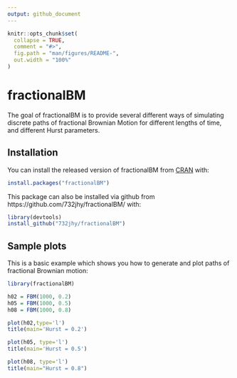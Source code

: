 ```yaml
---
output: github_document
---
```


<!-- README.md is generated from README.Rmd. Please edit that file -->

```r
knitr::opts_chunk$set(
  collapse = TRUE,
  comment = "#>",
  fig.path = "man/figures/README-",
  out.width = "100%"
)
```

# fractionalBM

<!-- badges: start -->
<!-- badges: end -->

The goal of fractionalBM is to provide several different ways of simulating discrete paths of fractional Brownian Motion for different lengths of time, and different Hurst parameters. 

## Installation

You can install the released version of fractionalBM from [CRAN](https://CRAN.R-project.org) with:

``` r
install.packages("fractionalBM")
```

This package can also be installed via github from https://github.com/732jhy/fractionalBM/ with:

```r
library(devtools)
install_github("732jhy/fractionalBM")
```

## Sample plots

This is a basic example which shows you how to generate and plot paths of fractional Brownian motion:

```r
library(fractionalBM)

h02 = FBM(1000, 0.2)
h05 = FBM(1000, 0.5)
h08 = FBM(1000, 0.8)

plot(h02,type='l')
title(main='Hurst = 0.2')

plot(h05, type='l')
title(main='Hurst = 0.5')

plot(h08, type='l')
title(main="Hurst = 0.8")

```

